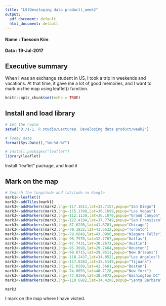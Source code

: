 ---
title: "L9(Developing data product)_week2"
output:
  pdf_document: default
  html_document: default
---

#### Name : Taesoon Kim
#### Data : 19-Jul-2017

## Executive summary
When I was an exchange student in US, I took a trip in weekends and vacations. At that time, it gave me a lot of good memories, and I want to mark on the map using leaflet() function.

```{r setup, include=FALSE}
knitr::opts_chunk$set(echo = TRUE)
```

## Install and load library

```{r load}
# Set the route
setwd("D:/1-1. R studio/Lecture9. Developing data product/week2")

# Today date
format(Sys.Date(),"%m-%d-%Y")

# install.packages("leaflet")
library(leaflet)
```

Install "leaflet" package, and load it

## Mark on the map

```{r using leaflet function}
# Search the longitude and latitude in Google
mark1<-leaflet()
mark2<-addTiles(mark1)
mark3<-addMarkers(mark2,lng=-117.1611,lat=32.7157,popup="San Diego")
mark3<-addMarkers(mark3,lng=-115.1398,lat=36.1699,popup="Las Vegas")
mark3<-addMarkers(mark3,lng=-112.1130,lat=36.1070,popup="Grand Canyon")
mark3<-addMarkers(mark3,lng=-122.4194,lat=37.7749,popup="San Fransisco")
mark3<-addMarkers(mark3,lng=-87.6298,lat=41.8781,popup="Chicago")
mark3<-addMarkers(mark3,lng=-79.3832,lat=43.6532,popup="Toronto")
mark3<-addMarkers(mark3,lng=-79.0849,lat=43.0896,popup="Niagara Falls")
mark3<-addMarkers(mark3,lng=-96.7970,lat=32.7767,popup="Dallas")
mark3<-addMarkers(mark3,lng=-97.7431,lat=30.2672,popup="Austin")
mark3<-addMarkers(mark3,lng=-95.3698,lat=29.7604,popup="Houston")
mark3<-addMarkers(mark3,lng=-90.0715,lat=29.9511,popup="New Orleans")
mark3<-addMarkers(mark3,lng=-118.2437,lat=34.0522,popup="Los Angeles")
mark3<-addMarkers(mark3,lng=-117.0382,lat=32.5149,popup="Tijuana")
mark3<-addMarkers(mark3,lng=-71.0589,lat=42.3601,popup="Boston")
mark3<-addMarkers(mark3,lng=-74.0059,lat=40.7128,popup="New York")
mark3<-addMarkers(mark3,lng=-77.0369,lat=38.9072,popup="Washington DC")
mark3<-addMarkers(mark3,lng=-119.6982,lat=34.4208,popup="Santa Barbara")

mark3
```


I mark on the map where I have visited.